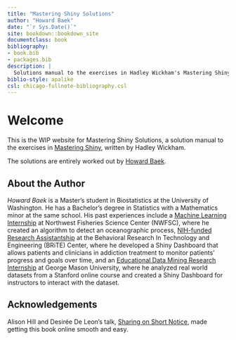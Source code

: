 ```yaml
--- 
title: "Mastering Shiny Solutions"
author: "Howard Baek"
date: "`r Sys.Date()`"
site: bookdown::bookdown_site
documentclass: book
bibliography:
- book.bib
- packages.bib
description: |
  Solutions manual to the exercises in Hadley Wickham's Mastering Shiny.
biblio-style: apalike
csl: chicago-fullnote-bibliography.csl
---
```


# Welcome {-}

This is the WIP website for Mastering Shiny Solutions, a solution manual to the exercises in [Mastering Shiny](https://mastering-shiny.org/), written by Hadley Wickham. 

The solutions are entirely worked out by [Howard Baek](http://insidethetv.rbind.io/). 

## About the Author {-}

_Howard Baek_ is a Master’s student in Biostatistics at the University of Washington. He has a Bachelor’s degree in Statistics with a Mathematics minor at the same school. His past experiences include a [Machine Learning Internship](https://github.com/orgs/UW-Upwelling-Project/teams/seattle) at Northwest Fisheries Science Center (NWFSC), where he created an algorithm to detect an oceanographic process, [NIH-funded Research Assistantship](https://github.com/howardbaek/addiction-dashboard-simple) at the Behavioral Research In Technology and Engineering (BRiTE) Center, where he developed a Shiny Dashboard that allows patients and clinicians in addiction treatment to monitor patients’ progress and goals over time, and an [Educational Data Mining Research Internship](https://github.com/howardbaek/mooc-project-github) at George Mason University, where he analyzed real world datasets from a Stanford online course and created a Shiny Dashboard for instructors to interact with the dataset.


## Acknowledgements {-}

Alison Hill and Desirée De Leon’s talk, [Sharing on Short Notice](https://youtu.be/QcE4RBH2auQ?t=1881), made getting this book online smooth and easy.